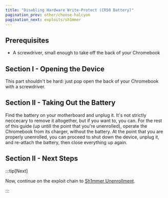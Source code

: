 ```yaml
---
title: "Disabling Hardware Write-Protect (CR50 Battery)"
pagination_prev: other/choose-halcyon
pagination_next: exploits/sh1mmer
---
```


## Prerequisites

- A screwdriver, small enough to take off the back of your Chromebook

## Section I - Opening the Device

This part shouldn't be hard: just pop open the back of your Chromebook with a screwdriver.

## Section II - Taking Out the Battery

Find the battery on your motherboard and unplug it. It's not strictly neccecary to remove it altogether, but if you want to, you can. For the rest of this guide (up untill the point that you're unenrolled), operate the Chromebook from its charger, without the battery. At the point that you are properly unenrolled, you can proceed to shut down the device, unplug it, and re-attach the battery, then close everything up again.

## Section II - Next Steps

:::tip[Next]

Now, continue on the exploit chain to [Sh1mmer Unenrollment](../exploits/sh1mmer).

:::